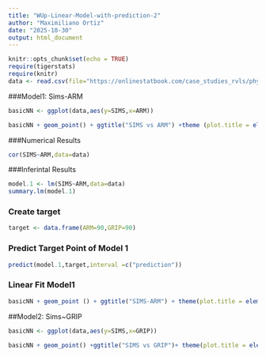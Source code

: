 ```yaml
---
title: "WUp-Linear-Model-with-prediction-2"
author: "Maximiliano Ortiz"
date: "2025-10-30"
output: html_document
---
```


```r
knitr::opts_chunk$set(echo = TRUE)
require(tigerstats)
require(knitr)
data <- read.csv(file="https://onlinestatbook.com/case_studies_rvls/physical_strength/data.txt",sep="",header=TRUE)  
```

###Model1: Sims-ARM

```r
basicNN <- ggplot(data,aes(y=SIMS,x=ARM))
```

```r
basicNN + geom_point() + ggtitle("SIMS vs ARM") +theme (plot.title = element_text(hjust = 0.5, size = 20))

```


###Numerical Results

```r
cor(SIMS~ARM,data=data)
```

###Inferintal Results

```r
model.1 <- lm(SIMS~ARM,data=data)
summary.lm(model.1)
```

### Create target

```r
target <- data.frame(ARM=90,GRIP=90)
```

### Predict Target Point of Model 1

```r
predict(model.1,target,interval =c("prediction"))
```


### Linear Fit Model1

```r
basicNN + geom_point () + ggtitle("SIMS-ARM") + theme(plot.title = element_text(hjust = 0.5, size = 20)) + geom_smooth(method = lm)
```


##Model2: Sims~GRIP
```r
basicNN <- ggplot(data,aes(y=SIMS,x=GRIP))
```

```r
basicNN + geom_point() +ggtitle("SIMS vs GRIP")+ theme(plot.title = element_text(hjust=0.5,size=20))
```


